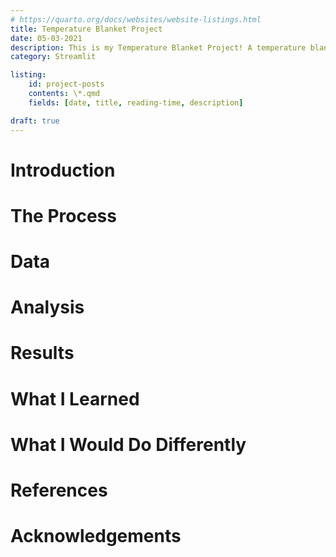 ```yaml
---
# https://quarto.org/docs/websites/website-listings.html
title: Temperature Blanket Project
date: 05-03-2021
description: This is my Temperature Blanket Project! A temperature blanket is a blanket that you knit or crochet one row a day for a year. The color of the row is determined by the temperature of that day.
category: Streamlit

listing: 
    id: project-posts
    contents: \*.qmd
    fields: [date, title, reading-time, description]

draft: true
---
```


<!-- generate the outline of a report about this project -->

# Introduction

# The Process

::: {#project-posts}
:::

# Data

# Analysis

# Results

# What I Learned

# What I Would Do Differently

# References

# Acknowledgements
